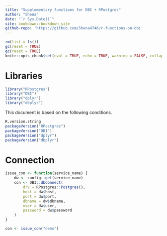 ```yaml
---
title: "Supplementary functions for DBI + RPostgres"
author: "Shena"
date: "`r Sys.Date()`"
site: bookdown::bookdown_site
github-repo: 'https://github.com/Shena4746/r-functions-on-dbi'
---
```


```r
rm(list = ls())
gc(reset = TRUE)
gc(reset = TRUE)
knitr::opts_chunk$set(eval = TRUE, echo = TRUE, warning = FALSE, collapse = TRUE)
```

# Libraries

```r
library("RPostgres")
library("DBI")
library("dplyr")
library("dbplyr")
```

This document is based on the following conditions.
```r
R.version.string
packageVersion("RPostgres")
packageVersion("DBI")
packageVersion("dplyr")
packageVersion("dbplyr")
```

# Connection

```r
issue_con <- function(service_name) {
    dw <- config::get(service_name)
    con <- DBI::dbConnect(
        drv = RPostgres::Postgres(),
        host = dw$host,
        port = dw$port,
        dbname = dw$dbname,
        user = dw$user,
        password = dw$password
    )
}
```

```r
con <- issue_con("demo")
```